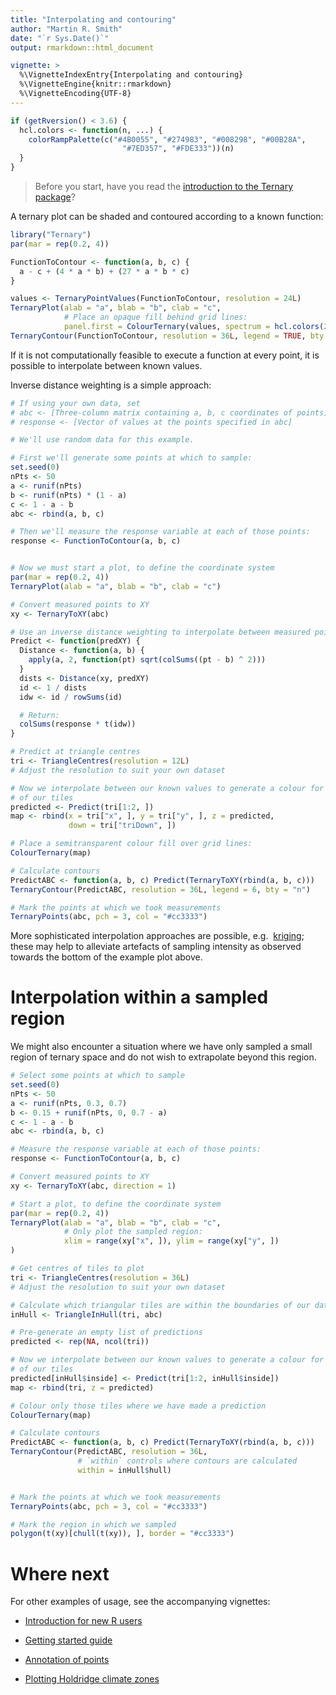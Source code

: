 ---
title: "Interpolating and contouring"
author: "Martin R. Smith"
date: "`r Sys.Date()`"
output: rmarkdown::html_document

vignette: >
  %\VignetteIndexEntry{Interpolating and contouring}
  %\VignetteEngine{knitr::rmarkdown}
  %\VignetteEncoding{UTF-8}
---

```{r hcl-colors-hack, echo=FALSE}
if (getRversion() < 3.6) {
  hcl.colors <- function(n, ...) {
    colorRampPalette(c("#4B0055", "#274983", "#008298", "#00B28A",
                         "#7ED357", "#FDE333"))(n)
  }
}
```

> Before you start, have you read the [introduction to the
Ternary package](Ternary.html)?

A ternary plot can be shaded and contoured according to a known function:

```{r contours-by-calculation}
library("Ternary")
par(mar = rep(0.2, 4))

FunctionToContour <- function(a, b, c) {
  a - c + (4 * a * b) + (27 * a * b * c)
}

values <- TernaryPointValues(FunctionToContour, resolution = 24L)
TernaryPlot(alab = "a", blab = "b", clab = "c",
            # Place an opaque fill behind grid lines:
            panel.first = ColourTernary(values, spectrum = hcl.colors(256)))
TernaryContour(FunctionToContour, resolution = 36L, legend = TRUE, bty = "n")

```

If it is not computationally feasible to execute a function at every point,
it is possible to interpolate between known values.

Inverse distance weighting is a simple approach:

```{r idw-interpolation}
# If using your own data, set
# abc <- [Three-column matrix containing a, b, c coordinates of points]
# response <- [Vector of values at the points specified in abc]

# We'll use random data for this example.

# First we'll generate some points at which to sample:
set.seed(0)
nPts <- 50
a <- runif(nPts)
b <- runif(nPts) * (1 - a)
c <- 1 - a - b
abc <- rbind(a, b, c)

# Then we'll measure the response variable at each of those points:
response <- FunctionToContour(a, b, c)


# Now we must start a plot, to define the coordinate system
par(mar = rep(0.2, 4))
TernaryPlot(alab = "a", blab = "b", clab = "c")

# Convert measured points to XY
xy <- TernaryToXY(abc)

# Use an inverse distance weighting to interpolate between measured points
Predict <- function(predXY) {
  Distance <- function(a, b) {
    apply(a, 2, function(pt) sqrt(colSums((pt - b) ^ 2)))
  }
  dists <- Distance(xy, predXY)
  id <- 1 / dists
  idw <- id / rowSums(id)

  # Return:
  colSums(response * t(idw))
}

# Predict at triangle centres
tri <- TriangleCentres(resolution = 12L)
# Adjust the resolution to suit your own dataset

# Now we interpolate between our known values to generate a colour for each
# of our tiles
predicted <- Predict(tri[1:2, ])
map <- rbind(x = tri["x", ], y = tri["y", ], z = predicted,
             down = tri["triDown", ])

# Place a semitransparent colour fill over grid lines:
ColourTernary(map)

# Calculate contours
PredictABC <- function(a, b, c) Predict(TernaryToXY(rbind(a, b, c)))
TernaryContour(PredictABC, resolution = 36L, legend = 6, bty = "n")

# Mark the points at which we took measurements
TernaryPoints(abc, pch = 3, col = "#cc3333")
```

More sophisticated interpolation approaches are possible, e.g. 
[kriging](https://desktop.arcgis.com/en/arcmap/10.3/tools/3d-analyst-toolbox/how-kriging-works.htm); these may help to alleviate artefacts of sampling intensity as observed towards the bottom of the example plot above.

# Interpolation within a sampled region

We might also encounter a situation where we have only sampled a small region
of ternary space and do not wish to extrapolate beyond this region.

```{r convex-hull, warning = FALSE}
# Select some points at which to sample
set.seed(0)
nPts <- 50
a <- runif(nPts, 0.3, 0.7)
b <- 0.15 + runif(nPts, 0, 0.7 - a)
c <- 1 - a - b
abc <- rbind(a, b, c)

# Measure the response variable at each of those points:
response <- FunctionToContour(a, b, c)

# Convert measured points to XY
xy <- TernaryToXY(abc, direction = 1)

# Start a plot, to define the coordinate system
par(mar = rep(0.2, 4))
TernaryPlot(alab = "a", blab = "b", clab = "c",
            # Only plot the sampled region:
            xlim = range(xy["x", ]), ylim = range(xy["y", ])
)

# Get centres of tiles to plot
tri <- TriangleCentres(resolution = 36L)
# Adjust the resolution to suit your own dataset

# Calculate which triangular tiles are within the boundaries of our data
inHull <- TriangleInHull(tri, abc)

# Pre-generate an empty list of predictions
predicted <- rep(NA, ncol(tri))

# Now we interpolate between our known values to generate a colour for each
# of our tiles
predicted[inHull$inside] <- Predict(tri[1:2, inHull$inside])
map <- rbind(tri, z = predicted)

# Colour only those tiles where we have made a prediction
ColourTernary(map)

# Calculate contours
PredictABC <- function(a, b, c) Predict(TernaryToXY(rbind(a, b, c)))
TernaryContour(PredictABC, resolution = 36L,
               # `within` controls where contours are calculated
               within = inHull$hull)


# Mark the points at which we took measurements
TernaryPoints(abc, pch = 3, col = "#cc3333")

# Mark the region in which we sampled
polygon(t(xy)[chull(t(xy)), ], border = "#cc3333")
```



# Where next

For other examples of usage, see the accompanying vignettes:

- [Introduction for new R users](new-users.html)

- [Getting started guide](Ternary.html)

- [Annotation of points](annotation.html)

- [Plotting Holdridge climate zones](Holdridge.html)
